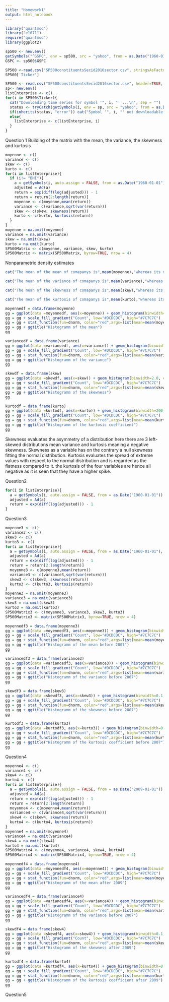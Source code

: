 ```yaml
---
title: "Homework1"
output: html_notebook
---
```


```r
library("quantmod")
library("e1071")
require("quantmod")
library(ggplot2)
```

```r
sp500 <- new.env()
getSymbols("^GSPC", env = sp500, src = "yahoo", from = as.Date("1960-01-04"), to = as.Date("2009-01-01"))
GSPC <- sp500$GSPC
```

```r
SP500 <-read.csv("SP500constituentsSecid2016sector.csv", stringsAsFactors = FALSE, strip.white = TRUE)
SP500['Ticker']
```

```r
SP500 <- read.csv("SP500constituentsSecid2016sector.csv", header=TRUE, sep=",")
sp<- new.env()
listEnterprise <- c()
for(i in SP500$Ticker){
  cat("Downloading time series for symbol '", i, "' ...\n", sep = "")
  status <- tryCatch(getSymbols(i, env = sp, src = "yahoo", from = as.Date("1960-01-01")), error = identity)
  if(inherits(status, "error")) cat("Symbol '", i, "' not downloadable!\n", sep = "")
  else{
    listEnterprise <- c(listEnterprise, i)
  }
}
```
Question 1
Building of the matrix with the mean, the variance, the skewness and kurtosis
```r
moyenne <- c()
variance <- c()
skew <- c()
kurto <- c()
for(i in listEnterprise){
  if (i!= "BHI"){
    a = getSymbols(i, auto.assign = FALSE, from = as.Date("1960-01-01"))
    adjusted = Ad(a)
    return = exp(diff(log(adjusted))) - 1
    return = return[2:length(return)]
    moyenne <- c(moyenne,mean(return))
    variance <- c(variance,sqrt(var(return)))
    skew <- c(skew, skewness(return))
    kurto <- c(kurto, kurtosis(return))
  }
}
moyenne = na.omit(moyenne)
variance = na.omit(variance)
skew = na.omit(skew)
kurto = na.omit(kurto)
SP500Matrix <- c(moyenne, variance, skew, kurto)
SP500Matrix <- matrix(SP500Matrix, byrow=TRUE, nrow = 4)
```

Nonparametric density estimates
```r
cat("The mean of the mean of comapanys is",mean(moyenne),"whereas its medianne is equal to", median(moyenne))
```

```r
cat("The mean of the variance of comapanys is",mean(variance),"whereas its medianne is equal to", median(variance))
```

```r
cat("The mean of the skewness of comapanys is",mean(skew),"whereas its medianne is equal to", median(skew))
```

```r
cat("The mean of the kurtosis of comapanys is",mean(kurto),"whereas its medianne is equal to", median(kurto))
```
```r
moyennedf = data.frame(moyenne)
gg = ggplot(data =moyennedf, aes(x=moyenne)) + geom_histogram(binwidth=0.0002, colour="black", aes(y=..density.., fill=..count..))
gg = gg + scale_fill_gradient("Count", low="#DCDCDC", high="#7C7C7C")
gg = gg + stat_function(fun=dnorm, color="red",args=list(mean=mean(moyenne), sd=sd(moyenne))) 
gg = gg + ggtitle("Histogramm of the mean")
gg
```
```r
variancedf = data.frame(variance)
gg = ggplot(data =variancedf, aes(x=variance)) + geom_histogram(binwidth=0.01, colour="black", aes(y=..density.., fill=..count..))
gg = gg + scale_fill_gradient("Count", low="#DCDCDC", high="#7C7C7C")
gg = gg + stat_function(fun=dnorm, color="red",args=list(mean=mean(variance), sd=sd(variance))) 
gg = gg + ggtitle("Histogramm of the variance")
gg
```
```r
skewdf = data.frame(skew)
gg = ggplot(data =skewdf, aes(x=skew)) + geom_histogram(binwidth=2.0, colour="black", aes(y=..density.., fill=..count..))
gg = gg + scale_fill_gradient("Count", low="#DCDCDC", high="#7C7C7C")
gg = gg + stat_function(fun=dnorm, color="red",args=list(mean=mean(skew), sd=sd(skew))) 
gg = gg + ggtitle("Histogramm of the skewness")
gg
```
```r
kurtodf = data.frame(kurto)
gg = ggplot(data =kurtodf, aes(x=kurto)) + geom_histogram(binwidth=200, colour="black", aes(y=..density.., fill=..count..))
gg = gg + scale_fill_gradient("Count", low="#DCDCDC", high="#7C7C7C")
gg = gg + stat_function(fun=dnorm, color="red",args=list(mean=mean(kurto), sd=sd(kurto))) 
gg = gg + ggtitle("Histogramm of the kurtosis coefficient")
gg
```
Skewness evaluates the asymmetry of a distribution here there are 3 left-skewed distributions mean variance and kurtosis meaning a negative skewness.
Skewness as a variable has on the contrary a null skewness fitting the normal distribution.
Kurtosis evaluates the spread of extreme values with respect to the normal distribution and is regarded as the flatness compared to it. the kurtosis of the four variables are hence all negative as it is seen that they have a higher spike.

Question2

```r
for(i in listEnterprise){
  a = getSymbols(i, auto.assign = FALSE, from = as.Date("1960-01-01"))
  adjusted = Ad(a)
  return = exp(diff(log(adjusted))) - 1
}
```

Question3
```r
moyenne3 <- c()
variance3 <- c()
skew3 <- c()
kurto3 <- c()
for(i in listEnterprise){
  a = getSymbols(i, auto.assign = FALSE, from = as.Date("1960-01-01"), to = as.Date("2007-01-01"))
  adjusted = Ad(a)
  return = exp(diff(log(adjusted))) - 1
  return = return[2:length(return)]
  moyenne3 <- c(moyenne3,mean(return))
  variance3 <- c(variance3,sqrt(var(return)))
  skew3 <- c(skew3, skewness(return))
  kurto3 <- c(kurto3, kurtosis(return))
}
moyenne3 = na.omit(moyenne3)
variance3 = na.omit(variance3)
skew3 = na.omit(skew3)
kurto3 = na.omit(kurto3)
SP500Matrix3 <- c(moyenne3, variance3, skew3, kurto3)
SP500Matrix3 <- matrix(SP500Matrix3, byrow=TRUE, nrow = 4)
```

```r
moyennedf3 = data.frame(moyenne3)
gg = ggplot(data =moyennedf3, aes(x=moyenne3)) + geom_histogram(binwidth=5, colour="black", aes(y=..density.., fill=..count..))
gg = gg + scale_fill_gradient("Count", low="#DCDCDC", high="#7C7C7C")
gg = gg + stat_function(fun=dnorm, color="red",args=list(mean=mean(moyenne3), sd=sd(moyenne3))) 
gg = gg + ggtitle("Histogramm of the mean before 2007")
gg
```

```r
variancedf3 = data.frame(variance3)
gg = ggplot(data =variancedf3, aes(x=variance3)) + geom_histogram(binwidth=10, colour="black", aes(y=..density.., fill=..count..))
gg = gg + scale_fill_gradient("Count", low="#DCDCDC", high="#7C7C7C")
gg = gg + stat_function(fun=dnorm, color="red",args=list(mean=mean(variance3), sd=sd(variance3))) 
gg = gg + ggtitle("Histogramm of the variance before 2007")
gg
```

```r
skewdf3 = data.frame(skew3)
gg = ggplot(data =skewdf3, aes(x=skew3)) + geom_histogram(binwidth=0.1, colour="black", aes(y=..density.., fill=..count..))
gg = gg + scale_fill_gradient("Count", low="#DCDCDC", high="#7C7C7C")
gg = gg + stat_function(fun=dnorm, color="red",args=list(mean=mean(skew3), sd=sd(skew3))) 
gg = gg + ggtitle("Histogramm of the skewness before 2007")
gg
```

```r
kurtodf3 = data.frame(kurto3)
gg = ggplot(data =kurtodf3, aes(x=kurto3)) + geom_histogram(binwidth=0.2, colour="black", aes(y=..density.., fill=..count..))
gg = gg + scale_fill_gradient("Count", low="#DCDCDC", high="#7C7C7C")
gg = gg + stat_function(fun=dnorm, color="red",args=list(mean=mean(kurto3), sd=sd(kurto3))) 
gg = gg + ggtitle("Histogramm of the kurtosis coefficient before 2007")
gg
```

Question4
```r
moyenne4 <- c()
variance4 <- c()
skew4 <- c()
kurto4 <- c()
for(i in listEnterprise){
  a = getSymbols(i, auto.assign = FALSE, from = as.Date("2009-01-01"))
  adjusted = Ad(a)
  return = exp(diff(log(adjusted))) - 1
  return = return[2:length(return)]
  moyenne4 <- c(moyenne4,mean(return))
  variance4 <- c(variance4,sqrt(var(return)))
  skew4 <- c(skew4, skewness(return))
  kurto4 <- c(kurto4, kurtosis(return))
}
moyenne4 = na.omit(moyenne4)
variance4 = na.omit(variance4)
skew4 = na.omit(skew4)
kurto4 = na.omit(kurto4)
SP500Matrix4 <- c(moyenne4, variance4, skew4, kurto4)
SP500Matrix4 <- matrix(SP500Matrix4, byrow=TRUE, nrow = 4)
```

```r
moyennedf4 = data.frame(moyenne4)
gg = ggplot(data =moyennedf4, aes(x=moyenne4)) + geom_histogram(binwidth=5, colour="black", aes(y=..density.., fill=..count..))
gg = gg + scale_fill_gradient("Count", low="#DCDCDC", high="#7C7C7C")
gg = gg + stat_function(fun=dnorm, color="red",args=list(mean=mean(moyenne4), sd=sd(moyenne4))) 
gg = gg + ggtitle("Histogramm of the mean after 2009")
gg
```

```r
variancedf4 = data.frame(variance4)
gg = ggplot(data =variancedf4, aes(x=variance4)) + geom_histogram(binwidth=10, colour="black", aes(y=..density.., fill=..count..))
gg = gg + scale_fill_gradient("Count", low="#DCDCDC", high="#7C7C7C")
gg = gg + stat_function(fun=dnorm, color="red",args=list(mean=mean(variance4), sd=sd(variance4))) 
gg = gg + ggtitle("Histogramm of the variance before 2007")
gg
```

```r
skewdf4 = data.frame(skew4)
gg = ggplot(data =skewdf4, aes(x=skew4)) + geom_histogram(binwidth=0.1, colour="black", aes(y=..density.., fill=..count..))
gg = gg + scale_fill_gradient("Count", low="#DCDCDC", high="#7C7C7C")
gg = gg + stat_function(fun=dnorm, color="red",args=list(mean=mean(skew4), sd=sd(skew4))) 
gg = gg + ggtitle("Histogramm of the skewness after 2009")
gg
```

```r
kurtodf4 = data.frame(kurto4)
gg = ggplot(data =kurtodf4, aes(x=kurto4)) + geom_histogram(binwidth=0.2, colour="black", aes(y=..density.., fill=..count..))
gg = gg + scale_fill_gradient("Count", low="#DCDCDC", high="#7C7C7C")
gg = gg + stat_function(fun=dnorm, color="red",args=list(mean=mean(kurto4), sd=sd(kurto4))) 
gg = gg + ggtitle("Histogramm of the kurtosis coefficient after 2009")
gg
```

Question5
